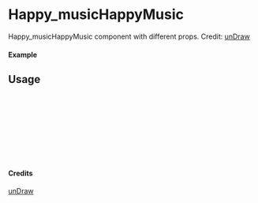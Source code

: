 
<Meta of={Happy_musicHappyMusic} title="unDraw/Happy_musicHappyMusic" />

# Happy_musicHappyMusic

Happy_musicHappyMusic component with different props.
Credit: [unDraw](https://undraw.co/illustrations)

#### Example

<Canvas of={Happy_musicHappyMusic.Primary} />

## Usage

```ts
import { Happy_musicHappyMusic } from "yadl-ui";

const Example = () => {
  return (
      <Happy_musicHappyMusic />
  );
};

export default Example;
```

#### Credits
[unDraw](https://undraw.co/illustrations)

